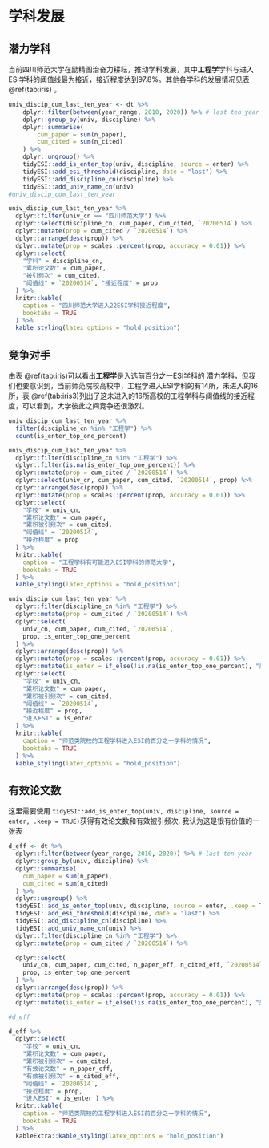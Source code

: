 # 学科发展 {#progress}
 
## 潜力学科

当前四川师范大学在励精图治奋力耕耘，推动学科发展，其中**工程学**学科与进入ESI学科的阈值线最为接近，接近程度达到97.8%。其他各学科的发展情况见表 \@ref(tab:iris) 。

```r
univ_discip_cum_last_ten_year <- dt %>% 
    dplyr::filter(between(year_range, 2010, 2020)) %>% # last ten year
	dplyr::group_by(univ, discipline) %>%
	dplyr::summarise(
		cum_paper = sum(n_paper),
		cum_cited = sum(n_cited)
	) %>%
	dplyr::ungroup() %>% 
	tidyESI::add_is_enter_top(univ, discipline, source = enter) %>% 
	tidyESI::add_esi_threshold(discipline, date = "last") %>% 
	tidyESI::add_discipline_cn(discipline) %>% 
	tidyESI::add_univ_name_cn(univ)
#univ_discip_cum_last_ten_year
```



```r
univ_discip_cum_last_ten_year %>%
  dplyr::filter(univ_cn == "四川师范大学") %>%
  dplyr::select(discipline_cn, cum_paper, cum_cited, `20200514`) %>%
  dplyr::mutate(prop = cum_cited / `20200514`) %>%
  dplyr::arrange(desc(prop)) %>%
  dplyr::mutate(prop = scales::percent(prop, accuracy = 0.01)) %>%
  dplyr::select(
    "学科" = discipline_cn,
    "累积论文数" = cum_paper,
    "被引频次" = cum_cited,
    "阈值线" = `20200514`, "接近程度" = prop
  ) %>%
  knitr::kable(
    caption = "四川师范大学进入22ESI学科接近程度",
    booktabs = TRUE
  ) %>%
  kable_styling(latex_options = "hold_position")
```


## 竞争对手

由表 \@ref(tab:iris)可以看出**工程学**是入选前百分之一ESI学科的 潜力学科，但我们也要意识到，当前师范院校高校中，工程学进入ESI学科的有14所，未进入的16所，表 \@ref(tab:iris3)列出了这未进入的16所高校的工程学科与阈值线的接近程度，可以看到，大学彼此之间竞争还很激烈。

```r
univ_discip_cum_last_ten_year %>%
  filter(discipline_cn %in% "工程学") %>%
  count(is_enter_top_one_percent)
```


```r
univ_discip_cum_last_ten_year %>%
  dplyr::filter(discipline_cn %in% "工程学") %>%
  dplyr::filter(is.na(is_enter_top_one_percent)) %>%
  dplyr::mutate(prop = cum_cited / `20200514`) %>%
  dplyr::select(univ_cn, cum_paper, cum_cited, `20200514`, prop) %>%
  dplyr::arrange(desc(prop)) %>%
  dplyr::mutate(prop = scales::percent(prop, accuracy = 0.01)) %>%
  dplyr::select(
    "学校" = univ_cn,
    "累积论文数" = cum_paper,
    "累积被引频次" = cum_cited,
    "阈值线" = `20200514`,
    "接近程度" = prop
  ) %>%
  knitr::kable(
    caption = "工程学科有可能进入ESI学科的师范大学",
    booktabs = TRUE
  ) %>%
  kable_styling(latex_options = "hold_position")
```


```r
univ_discip_cum_last_ten_year %>%
  dplyr::filter(discipline_cn %in% "工程学") %>%
  dplyr::mutate(prop = cum_cited / `20200514`) %>%
  dplyr::select(
    univ_cn, cum_paper, cum_cited, `20200514`,
    prop, is_enter_top_one_percent
  ) %>%
  dplyr::arrange(desc(prop)) %>%
  dplyr::mutate(prop = scales::percent(prop, accuracy = 0.01)) %>%
  dplyr::mutate(is_enter = if_else(!is.na(is_enter_top_one_percent), "是", "否")) %>%
  dplyr::select(
    "学校" = univ_cn,
    "累积论文数" = cum_paper,
    "累积被引频次" = cum_cited,
    "阈值线" = `20200514`,
    "接近程度" = prop,
    "进入ESI" = is_enter
  ) %>%
  knitr::kable(
    caption = "师范类院校的工程学科进入ESI前百分之一学科的情况",
    booktabs = TRUE
  ) %>%
  kable_styling(latex_options = "hold_position")
```
## 有效论文数

这里需要使用 
`tidyESI::add_is_enter_top(univ, discipline, source = enter, .keep = TRUE)`获得有效论文数和有效被引频次. 我认为这是很有价值的一张表

```r
d_eff <- dt %>%
  dplyr::filter(between(year_range, 2010, 2020)) %>% # last ten year
  dplyr::group_by(univ, discipline) %>%
  dplyr::summarise(
    cum_paper = sum(n_paper),
    cum_cited = sum(n_cited)
  ) %>%
  dplyr::ungroup() %>%
  tidyESI::add_is_enter_top(univ, discipline, source = enter, .keep = TRUE) %>%
  tidyESI::add_esi_threshold(discipline, date = "last") %>%
  tidyESI::add_discipline_cn(discipline) %>%
  tidyESI::add_univ_name_cn(univ) %>%
  dplyr::filter(discipline_cn %in% "工程学") %>%
  dplyr::mutate(prop = cum_cited / `20200514`) %>% 

  dplyr::select(
    univ_cn, cum_paper, cum_cited, n_paper_eff, n_cited_eff, `20200514`,
    prop, is_enter_top_one_percent
  ) %>%
  dplyr::arrange(desc(prop)) %>%
  dplyr::mutate(prop = scales::percent(prop, accuracy = 0.01)) %>%
  dplyr::mutate(is_enter = if_else(!is.na(is_enter_top_one_percent), "是", "否")) 

#d_eff
```



```r
d_eff %>% 
  dplyr::select(
    "学校" = univ_cn,
    "累积论文数" = cum_paper,
    "累积被引频次" = cum_cited,
    "有效论文数" = n_paper_eff,
    "有效被引频次" = n_cited_eff,
    "阈值线" = `20200514`,
    "接近程度" = prop,
    "进入ESI" = is_enter ) %>%
  knitr::kable(
    caption = "师范类院校的工程学科进入ESI前百分之一学科的情况",
    booktabs = TRUE
  ) %>%
  kableExtra::kable_styling(latex_options = "hold_position")
```
